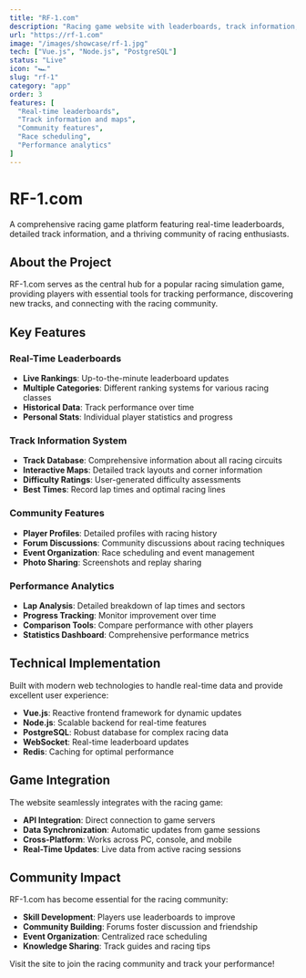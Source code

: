 ```yaml
---
title: "RF-1.com"
description: "Racing game website with leaderboards, track information, and community features."
url: "https://rf-1.com"
image: "/images/showcase/rf-1.jpg"
tech: ["Vue.js", "Node.js", "PostgreSQL"]
status: "Live"
icon: "🏎️"
slug: "rf-1"
category: "app"
order: 3
features: [
  "Real-time leaderboards",
  "Track information and maps",
  "Community features",
  "Race scheduling",
  "Performance analytics"
]
---
```


# RF-1.com

A comprehensive racing game platform featuring real-time leaderboards, detailed track information, and a thriving community of racing enthusiasts.

## About the Project

RF-1.com serves as the central hub for a popular racing simulation game, providing players with essential tools for tracking performance, discovering new tracks, and connecting with the racing community.

## Key Features

### Real-Time Leaderboards
- **Live Rankings**: Up-to-the-minute leaderboard updates
- **Multiple Categories**: Different ranking systems for various racing classes
- **Historical Data**: Track performance over time
- **Personal Stats**: Individual player statistics and progress

### Track Information System
- **Track Database**: Comprehensive information about all racing circuits
- **Interactive Maps**: Detailed track layouts and corner information
- **Difficulty Ratings**: User-generated difficulty assessments
- **Best Times**: Record lap times and optimal racing lines

### Community Features
- **Player Profiles**: Detailed profiles with racing history
- **Forum Discussions**: Community discussions about racing techniques
- **Event Organization**: Race scheduling and event management
- **Photo Sharing**: Screenshots and replay sharing

### Performance Analytics
- **Lap Analysis**: Detailed breakdown of lap times and sectors
- **Progress Tracking**: Monitor improvement over time
- **Comparison Tools**: Compare performance with other players
- **Statistics Dashboard**: Comprehensive performance metrics

## Technical Implementation

Built with modern web technologies to handle real-time data and provide excellent user experience:

- **Vue.js**: Reactive frontend framework for dynamic updates
- **Node.js**: Scalable backend for real-time features
- **PostgreSQL**: Robust database for complex racing data
- **WebSocket**: Real-time leaderboard updates
- **Redis**: Caching for optimal performance

## Game Integration

The website seamlessly integrates with the racing game:
- **API Integration**: Direct connection to game servers
- **Data Synchronization**: Automatic updates from game sessions
- **Cross-Platform**: Works across PC, console, and mobile
- **Real-Time Updates**: Live data from active racing sessions

## Community Impact

RF-1.com has become essential for the racing community:
- **Skill Development**: Players use leaderboards to improve
- **Community Building**: Forums foster discussion and friendship
- **Event Organization**: Centralized race scheduling
- **Knowledge Sharing**: Track guides and racing tips

Visit the site to join the racing community and track your performance! 